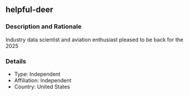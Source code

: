 ## helpful-deer

### Description and Rationale
Industry data scientist and aviation enthusiast pleased to be back for the 2025

### Details

* Type: Independent
* Affiliation: Independent
* Country: United States

